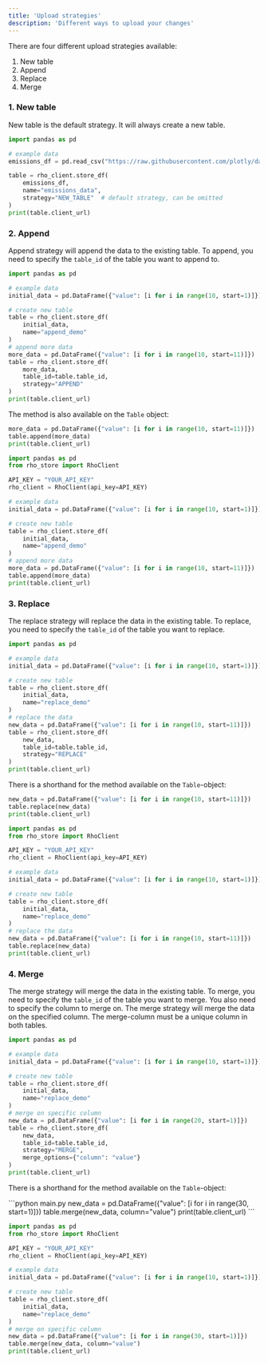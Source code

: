 ```yaml
---
title: 'Upload strategies'
description: 'Different ways to upload your changes'
---
```


There are four different upload strategies available:
1. New table
2. Append
3. Replace
4. Merge

### 1. New table
New table is the default strategy. It will always create a new table.

```python main.py
import pandas as pd

# example data
emissions_df = pd.read_csv("https://raw.githubusercontent.com/plotly/datasets/master/Emissions%20Data.csv")

table = rho_client.store_df(
    emissions_df,
    name="emissions_data",
    strategy="NEW_TABLE"  # default strategy, can be omitted
)
print(table.client_url)
```

### 2. Append
Append strategy will append the data to the existing table. To append, you need to specify the `table_id` of the table you want to append to.

```python main.py
import pandas as pd

# example data
initial_data = pd.DataFrame({"value": [i for i in range(10, start=1)]})

# create new table
table = rho_client.store_df(
    initial_data,
    name="append_demo"
)
# append more data
more_data = pd.DataFrame({"value": [i for i in range(10, start=11)]})
table = rho_client.store_df(
    more_data,
    table_id=table.table_id,
    strategy="APPEND"
)
print(table.client_url)
```

The method is also available on the `Table` object:
<CodeGroup>
```python main.py
more_data = pd.DataFrame({"value": [i for i in range(10, start=11)]})
table.append(more_data)
print(table.client_url)
```

```python full_example.py
import pandas as pd
from rho_store import RhoClient

API_KEY = "YOUR_API_KEY"
rho_client = RhoClient(api_key=API_KEY)

# example data
initial_data = pd.DataFrame({"value": [i for i in range(10, start=1)]})

# create new table
table = rho_client.store_df(
    initial_data,
    name="append_demo"
)
# append more data
more_data = pd.DataFrame({"value": [i for i in range(10, start=11)]})
table.append(more_data)
print(table.client_url)
```
</CodeGroup>

### 3. Replace
The replace strategy will replace the data in the existing table. To replace, you need to specify the `table_id` of the table you want to replace.

```python main.py
import pandas as pd

# example data
initial_data = pd.DataFrame({"value": [i for i in range(10, start=1)]})

# create new table
table = rho_client.store_df(
    initial_data,
    name="replace_demo"
)
# replace the data
new_data = pd.DataFrame({"value": [i for i in range(10, start=11)]})
table = rho_client.store_df(
    new_data,
    table_id=table.table_id,
    strategy="REPLACE"
)
print(table.client_url)
```

There is a shorthand for the method available on the `Table`-object:
<CodeGroup>
```python main.py
new_data = pd.DataFrame({"value": [i for i in range(10, start=11)]})
table.replace(new_data)
print(table.client_url)
```
```python full_example.py
import pandas as pd
from rho_store import RhoClient

API_KEY = "YOUR_API_KEY"
rho_client = RhoClient(api_key=API_KEY)

# example data
initial_data = pd.DataFrame({"value": [i for i in range(10, start=1)]})

# create new table
table = rho_client.store_df(
    initial_data,
    name="replace_demo"
)
# replace the data
new_data = pd.DataFrame({"value": [i for i in range(10, start=11)]})
table.replace(new_data)
print(table.client_url)
```
</CodeGroup>

### 4. Merge
The merge strategy will merge the data in the existing table. To merge, you need to specify the `table_id` of the table you want to merge.
You also need to specify the column to merge on. The merge strategy will merge the data on the specified column.
The merge-column must be a unique column in both tables.

```python main.py
import pandas as pd

# example data
initial_data = pd.DataFrame({"value": [i for i in range(10, start=1)]})

# create new table
table = rho_client.store_df(
    initial_data,
    name="replace_demo"
)
# merge on specific column
new_data = pd.DataFrame({"value": [i for i in range(20, start=1)]})
table = rho_client.store_df(
    new_data,
    table_id=table.table_id,
    strategy="MERGE",
    merge_options={"column": "value"}
)
print(table.client_url)
```

There is a shorthand for the method available on the `Table`-object:

<CodeGroup>
```python main.py
new_data = pd.DataFrame({"value": [i for i in range(30, start=1)]})
table.merge(new_data, column="value")
print(table.client_url)
```

```python full_example.py
import pandas as pd
from rho_store import RhoClient

API_KEY = "YOUR_API_KEY"
rho_client = RhoClient(api_key=API_KEY)

# example data
initial_data = pd.DataFrame({"value": [i for i in range(10, start=1)]})

# create new table
table = rho_client.store_df(
    initial_data,
    name="replace_demo"
)
# merge on specific column
new_data = pd.DataFrame({"value": [i for i in range(30, start=1)]})
table.merge(new_data, column="value")
print(table.client_url)
```
</CodeGroup>
